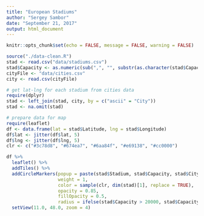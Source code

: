 ```yaml
---
title: "European Stadiums"
author: "Sergey Sambor"
date: "September 21, 2017"
output: html_document
---
```


```r
knitr::opts_chunk$set(echo = FALSE, message = FALSE, warning = FALSE)
```

```r
source("./data-clean.R")
stad <- read.csv("data/stadiums.csv")
stad$Capacity <- as.numeric(sub(",", "", substr(as.character(stad$Capacity), 1, 6)))
cityFile <- "data/cities.csv"
city <- read.csv(cityFile)

# get lat-lng for each stadium from cities data
require(dplyr)
stad <- left_join(stad, city, by = c("ascii" = "City"))
stad <- na.omit(stad)

# prepare data for map
require(leaflet)
df <- data.frame(lat = stad$Latitude, lng = stad$Longitude)
df$lat <- jitter(df$lat, 5)
df$lng <- jitter(df$lng, 5)
clr <- c("#3c78d8", "#674ea7", "#6aa84f", "#e69138", "#cc0000")
```
```r
df %>% 
  leaflet() %>% 
  addTiles() %>% 
  addCircleMarkers(popup = paste(stad$Stadium, stad$Capacity, stad$City, sep = ", "), 
                   weight = 1, 
                   color = sample(clr, dim(stad)[1], replace = TRUE),
                   opacity = 0.85,
                   fillOpacity = 0.5,
                   radius = ifelse(stad$Capacity > 20000, stad$Capacity/5000, 4)) %>%
  setView(11.0, 48.0, zoom = 4)
```
